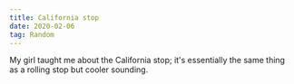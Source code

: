 ```yaml
---
title: California stop
date: 2020-02-06
tag: Random
---
```


My girl taught me about the California stop; it's essentially the same thing as
a rolling stop but cooler sounding.
